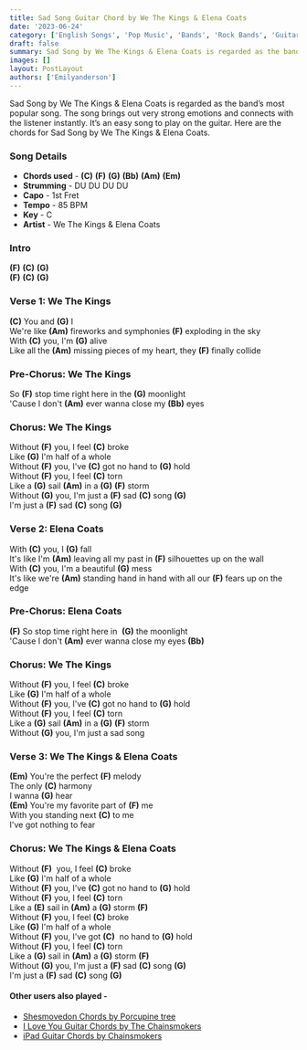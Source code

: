 ```yaml
---
title: Sad Song Guitar Chord by We The Kings & Elena Coats
date: '2023-06-24'
category: ['English Songs', 'Pop Music', 'Bands', 'Rock Bands', 'Guitar Chords']
draft: false
summary: Sad Song by We The Kings & Elena Coats is regarded as the band’s most popular song. The song brings out very strong emotions and connects with the listener instantly. It’s an easy song to play on the guitar. Here are the chords for Sad Song by We The Kings & Elena Coats.
images: []
layout: PostLayout
authors: ['Emilyanderson']
---
```


Sad Song by We The Kings & Elena Coats is regarded as the band’s most popular song. The song brings out very strong emotions and connects with the listener instantly. It’s an easy song to play on the guitar. Here are the chords for Sad Song by We The Kings & Elena Coats.

### Song Details

- **Chords used** - **(C)** **(F)** **(G)** **(Bb)** **(Am)** **(Em)**
- **Strumming** - DU DU DU DU
- **Capo** - 1st Fret
- **Tempo** - 85 BPM
- **Key** - C
- **Artist** - We The Kings & Elena Coats

### Intro

**(F)** **(C)** **(G)**\
**(F)** **(C)** **(G)**

### Verse 1: We The Kings

**(C)** You and **(G)** I\
We're like **(Am)** fireworks and symphonies **(F)** exploding in the sky\
With **(C)** you, I'm **(G)** alive\
Like all the **(Am)** missing pieces of my heart, they **(F)** finally collide

### Pre-Chorus: We The Kings

So **(F)** stop time right here in the **(G)** moonlight\
'Cause I don't **(Am)** ever wanna close my **(Bb)** eyes

### Chorus: We The Kings

Without **(F)** you, I feel **(C)** broke\
Like **(G)** I'm half of a whole\
Without **(F)** you, I've **(C)** got no hand to **(G)** hold\
Without **(F)** you, I feel **(C)** torn\
Like a **(G)** sail **(Am)** in a **(G)** **(F)** storm\
Without **(G)** you, I'm just a **(F)** sad **(C)** song **(G)**\
I'm just a **(F)** sad **(C)** song **(G)**

### Verse 2: Elena Coats

With **(C)** you, I **(G)** fall\
It's like I'm **(Am)** leaving all my past in **(F)** silhouettes up on the wall\
With **(C)** you, I'm a beautiful **(G)** mess\
It's like we're **(Am)** standing hand in hand with all our **(F)** fears up on the edge

### Pre-Chorus: Elena Coats

**(F)** So stop time right here in  **(G)** the moonlight\
'Cause I don't **(Am)** ever wanna close my eyes **(Bb)**

### Chorus: We The Kings

Without **(F)** you, I feel **(C)** broke\
Like **(G)** I'm half of a whole\
Without **(F)** you, I've **(C)** got no hand to **(G)** hold\
Without **(F)** you, I feel **(C)** torn\
Like a **(G)** sail **(Am)** in a **(G)** **(F)** storm\
Without **(G)** you, I'm just a sad song

### Verse 3: We The Kings & Elena Coats

**(Em)** You're the perfect **(F)** melody\
The only **(C)** harmony\
I wanna **(G)** hear\
**(Em)** You're my favorite part of **(F)** me\
With you standing next **(C)** to me\
I've got nothing to fear

### Chorus: We The Kings & Elena Coats

Without **(F)**  you, I feel **(C)** broke\
Like **(G)** I'm half of a whole\
Without **(F)** you, I've **(C)** got no hand to **(G)** hold\
Without **(F)** you, I feel **(C)** torn\
Like a **(E)** sail in **(Am)** a **(G)** storm **(F)**\
Without **(F)** you, I feel **(C)** broke\
Like **(G)** I'm half of a whole\
Without **(F)** you, I've got **(C)**  no hand to **(G)** hold\
Without **(F)** you, I feel **(C)** torn\
Like a **(G)** sail in **(Am)** a **(G)** storm **(F)**\
Without **(G)** you, I'm just a **(F)** sad **(C)** song **(G)**\
I'm just a **(F)** sad **(C)** song **(G)**

#### Other users also played -

- [Shesmovedon Chords by Porcupine tree](https://www.chordsco.com/chords/shesmovedon-chords-by-porcupine-tree)
- [I Love You Guitar Chords by The Chainsmokers](https://www.chordsco.com/chords/i-love-you-guitar-chords-by-the-chainsmokers)
- [iPad Guitar Chords by Chainsmokers](https://www.chordsco.com/chords/ipad-guitar-chords-by-chainsmokers)
